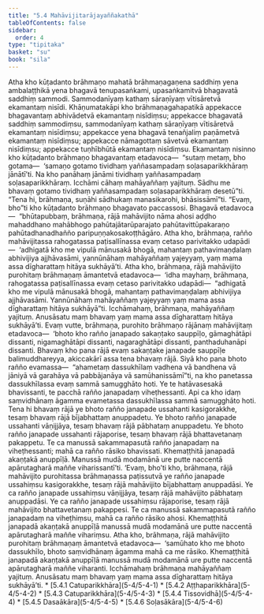 ```yaml
---
title: "5.4 Mahāvijitarājayaññakathā"
tableOfContents: false
sidebar:
  order: 4
type: "tipitaka"
basket: "su"
book: "sila"
---
```



<DynamicBreadcrumb />

<Division number="334" book="sila" bookNo="6" page="127">

<Paragraph number="545" book="sila">
Atha kho kūṭadanto brāhmaṇo mahatā brāhmaṇagaṇena saddhiṃ yena ambalaṭṭhikā yena bhagavā tenupasaṅkami, upasaṅkamitvā bhagavatā saddhiṃ sammodi. Sammodanīyaṃ kathaṃ sāraṇīyaṃ vītisāretvā ekamantaṃ nisīdi. Khāṇumatakāpi kho brāhmaṇagahapatikā appekacce bhagavantaṃ abhivādetvā ekamantaṃ nisīdiṃsu; appekacce bhagavatā saddhiṃ sammodiṃsu, sammodanīyaṃ kathaṃ sāraṇīyaṃ vītisāretvā ekamantaṃ nisīdiṃsu; appekacce yena bhagavā tenañjaliṃ paṇāmetvā ekamantaṃ nisīdiṃsu; appekacce nāmagottaṃ sāvetvā ekamantaṃ nisīdiṃsu; appekacce tuṇhībhūtā ekamantaṃ nisīdiṃsu.


</Paragraph>

</Division>
<Division number="335" book="sila" bookNo="6" page="127">

<Paragraph number="546" book="sila">
Ekamantaṃ nisinno kho kūṭadanto brāhmaṇo bhagavantaṃ etadavoca—  “sutaṃ metaṃ, bho gotama—  ‘samaṇo gotamo tividhaṃ yaññasampadaṃ soḷasaparikkhāraṃ jānātī’ti. Na kho panāhaṃ jānāmi tividhaṃ yaññasampadaṃ soḷasaparikkhāraṃ. Icchāmi cāhaṃ mahāyaññaṃ yajituṃ. Sādhu me bhavaṃ gotamo tividhaṃ yaññasampadaṃ soḷasaparikkhāraṃ desetū”ti.


</Paragraph>

</Division>
<Division number="336" book="sila" bookNo="6" page="127">

<Paragraph number="547" book="sila">
“Tena hi, brāhmaṇa, suṇāhi sādhukaṃ manasikarohi, bhāsissāmī”ti. “Evaṃ, bho”ti kho kūṭadanto brāhmaṇo bhagavato paccassosi. Bhagavā etadavoca—  “bhūtapubbaṃ, brāhmaṇa, rājā mahāvijito nāma ahosi aḍḍho mahaddhano mahābhogo pahūtajātarūparajato pahūtavittūpakaraṇo pahūtadhanadhañño paripuṇṇakosakoṭṭhāgāro. Atha kho, brāhmaṇa, rañño mahāvijitassa rahogatassa paṭisallīnassa evaṃ cetaso parivitakko udapādi—  ‘adhigatā kho me vipulā mānusakā bhogā, mahantaṃ pathavimaṇḍalaṃ abhivijiya ajjhāvasāmi, yannūnāhaṃ mahāyaññaṃ yajeyyaṃ, yaṃ mama assa dīgharattaṃ hitāya sukhāyā’ti.


</Paragraph>

</Division>
<Division number="337" book="sila" bookNo="6" page="128">

<Paragraph number="548" book="sila">
Atha kho, brāhmaṇa, rājā mahāvijito purohitaṃ brāhmaṇaṃ āmantetvā etadavoca—  ‘idha mayhaṃ, brāhmaṇa, rahogatassa paṭisallīnassa evaṃ cetaso parivitakko udapādi—  “adhigatā kho me vipulā mānusakā bhogā, mahantaṃ pathavimaṇḍalaṃ abhivijiya ajjhāvasāmi. Yannūnāhaṃ mahāyaññaṃ yajeyyaṃ yaṃ mama assa dīgharattaṃ hitāya sukhāyā”ti. Icchāmahaṃ, brāhmaṇa, mahāyaññaṃ yajituṃ. Anusāsatu maṃ bhavaṃ yaṃ mama assa dīgharattaṃ hitāya sukhāyā’ti.


</Paragraph>

</Division>
<Division number="338" book="sila" bookNo="6" page="128">

<Paragraph number="549" book="sila">
Evaṃ vutte, brāhmaṇa, purohito brāhmaṇo rājānaṃ mahāvijitaṃ etadavoca—  ‘bhoto kho rañño janapado sakaṇṭako sauppīḷo, gāmaghātāpi dissanti, nigamaghātāpi dissanti, nagaraghātāpi dissanti, panthaduhanāpi dissanti. Bhavaṃ kho pana rājā evaṃ sakaṇṭake janapade sauppīḷe balimuddhareyya, akiccakārī assa tena bhavaṃ rājā. Siyā kho pana bhoto rañño evamassa—  “ahametaṃ dassukhīlaṃ vadhena vā bandhena vā jāniyā vā garahāya vā pabbājanāya vā samūhanissāmī”ti, na kho panetassa dassukhīlassa evaṃ sammā samugghāto hoti. Ye te hatāvasesakā bhavissanti, te pacchā rañño janapadaṃ viheṭhessanti. Api ca kho idaṃ saṃvidhānaṃ āgamma evametassa dassukhīlassa sammā samugghāto hoti. Tena hi bhavaṃ rājā ye bhoto rañño janapade ussahanti kasigorakkhe, tesaṃ bhavaṃ rājā bījabhattaṃ anuppadetu. Ye bhoto rañño janapade ussahanti vāṇijjāya, tesaṃ bhavaṃ rājā pābhataṃ anuppadetu. Ye bhoto rañño janapade ussahanti rājaporise, tesaṃ bhavaṃ rājā bhattavetanaṃ pakappetu. Te ca manussā sakammapasutā rañño janapadaṃ na viheṭhessanti; mahā ca rañño rāsiko bhavissati. Khemaṭṭhitā janapadā akaṇṭakā anuppīḷā. Manussā mudā modamānā ure putte naccentā apārutagharā maññe viharissantī’ti. ‘Evaṃ, bho’ti kho, brāhmaṇa, rājā mahāvijito purohitassa brāhmaṇassa paṭissutvā ye rañño janapade ussahiṃsu kasigorakkhe, tesaṃ rājā mahāvijito bījabhattaṃ anuppadāsi. Ye ca rañño janapade ussahiṃsu vāṇijjāya, tesaṃ rājā mahāvijito pābhataṃ anuppadāsi. Ye ca rañño janapade ussahiṃsu rājaporise, tesaṃ rājā mahāvijito bhattavetanaṃ pakappesi. Te ca manussā sakammapasutā rañño janapadaṃ na viheṭhiṃsu, mahā ca rañño rāsiko ahosi. Khemaṭṭhitā janapadā akaṇṭakā anuppīḷā manussā mudā modamānā ure putte naccentā apārutagharā maññe vihariṃsu. Atha kho, brāhmaṇa, rājā mahāvijito purohitaṃ brāhmaṇaṃ āmantetvā etadavoca—  ‘samūhato kho me bhoto dassukhīlo, bhoto saṃvidhānaṃ āgamma mahā ca me rāsiko. Khemaṭṭhitā janapadā akaṇṭakā anuppīḷā manussā mudā modamānā ure putte naccentā apārutagharā maññe viharanti. Icchāmahaṃ brāhmaṇa mahāyaññaṃ yajituṃ. Anusāsatu maṃ bhavaṃ yaṃ mama assa dīgharattaṃ hitāya sukhāyā’ti.

</Paragraph>
</Division>

<TableOfContents book="sila" section="5.4">
* [5.4.1 Catuparikkhāra](5-4/5-4-1)
* [5.4.2 Aṭṭhaparikkhāra](5-4/5-4-2)
* [5.4.3 Catuparikkhāra](5-4/5-4-3)
* [5.4.4 Tissovidhā](5-4/5-4-4)
* [5.4.5 Dasaākāra](5-4/5-4-5)
* [5.4.6 Soḷasākāra](5-4/5-4-6)
</TableOfContents>